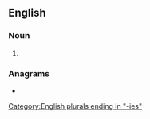 ==English==

===Noun===
{{head|en|noun plural form}}

# {{plural of|priory|lang=en}}

===Anagrams===
* {{anagrams|en|a=eiioprrs|Poiriers}}

[[Category:English plurals ending in "-ies"]]